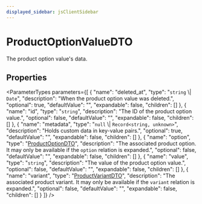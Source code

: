 ```yaml
---
displayed_sidebar: jsClientSidebar
---
```



# ProductOptionValueDTO

The product option value's data.

## Properties

<ParameterTypes parameters={[
  {
    "name": "deleted_at",
    "type": "`string` \\| `Date`",
    "description": "When the product option value was deleted.",
    "optional": true,
    "defaultValue": "",
    "expandable": false,
    "children": []
  },
  {
    "name": "id",
    "type": "`string`",
    "description": "The ID of the product option value.",
    "optional": false,
    "defaultValue": "",
    "expandable": false,
    "children": []
  },
  {
    "name": "metadata",
    "type": "`null` \\| `Record<string, unknown>`",
    "description": "Holds custom data in key-value pairs.",
    "optional": true,
    "defaultValue": "",
    "expandable": false,
    "children": []
  },
  {
    "name": "option",
    "type": "[ProductOptionDTO](internal.internal-1.ProductTypes.ProductOptionDTO.mdx)",
    "description": "The associated product option. It may only be available if the `option` relation is expanded.",
    "optional": false,
    "defaultValue": "",
    "expandable": false,
    "children": []
  },
  {
    "name": "value",
    "type": "`string`",
    "description": "The value of the product option value.",
    "optional": false,
    "defaultValue": "",
    "expandable": false,
    "children": []
  },
  {
    "name": "variant",
    "type": "[ProductVariantDTO](internal.internal-1.ProductTypes.ProductVariantDTO.mdx)",
    "description": "The associated product variant. It may only be available if the `variant` relation is expanded.",
    "optional": false,
    "defaultValue": "",
    "expandable": false,
    "children": []
  }
]} />
